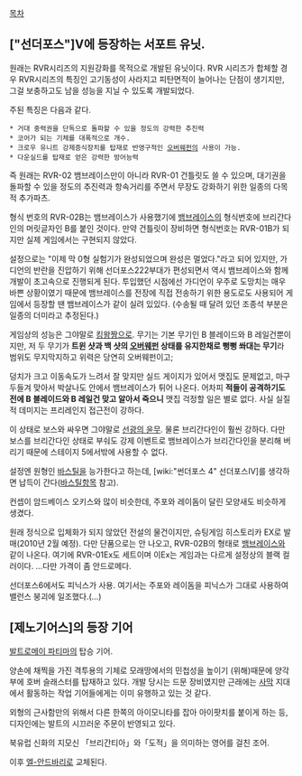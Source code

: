 [[목차]]

== ["선더포스"]V에 등장하는 서포트 유닛. ==

원래는 RVR시리즈의 지원강화를 목적으로 개발된 유닛이다. RVR 시리즈가 합체할 경우 RVR시리즈의 특징인 고기동성이 사라지고 피탄면적이 늘어나는 단점이 생기지만, 그걸 보충하고도 남을 성능을 지닐 수 있도록 개발되었다.

주된 특징은 다음과 같다.
 * 거대 중력권을 단독으로 돌파할 수 있을 정도의 강력한 추진력
 * 코어가 되는 기체를 대폭적으로 개수.
 * 크로우 유니트 강제증식장치를 탑재로 반영구적인 [[오버웨펀]]의 사용이 가능.
 * 다운실드를 탑재로 얻은 강력한 방어능력

즉 원래는 RVR-02 뱀브레이스만이 아니라 RVR-01 건틀릿도 쓸 수 있으며, 대기권을 돌파할 수 있을 정도의 추진력과 항속거리를 주면서 무장도 강화하기 위한 일종의 다목적 추가파츠. 

형식 번호의 RVR-02B는 뱀브레이스가 사용했기에 [[뱀브레이스]]의 형식번호에 브리간다인의 머릿글자인 B를 붙인 것이다. 만약 건틀릿이 장비하면 형식번호는 RVR-01B가 되지만 실제 게임에서는 구현되지 않았다.

설정으로는 "이제 막 0형 실험기가 완성되었으며 완성은 멀었다."라고 되어 있지만, 가디언의 반란을 진압하기 위해 선더포스222부대가 편성되면서 역시 뱀브레이스와 함께 개발이 초고속으로 진행되게 된다. 투입했던 시점에선 가디언이 우주로 도망치는 매우 바쁜 상황이였기 때문에 뱀브레이스를 전장에 직접 전송하기 위한 용도로도 사용되어 게임에서 등장할 땐 뱀브레이스가 같이 실려 있있다. (수송될 때 달려 있던 조종석 부분은 일종의 더미라고 추정된다.)

게임상의 성능은 그야말로 [[킹왕짱]]으로. 무기는 기본 무기인 B 블레이드와 B 레일건뿐이지만, 저 두 무기가 '''트윈 샷과 백 샷의 [[오버웨펀]] 상태를 유지한채로 뻥뻥 쏴대는 무기'''라 범위도 무지막지하고 위력은 당연히 오버웨펀이고;

덩치가 크고 이동속도가 느려서 잘 맞지만 실드 게이지가 있어서 맷집도 문제없고, 마구 두들겨 맞아서 박살나도 안에서 뱀브레이스가 튀어 나온다. 어차피 '''적들이 공격하기도 전에 B 블레이드와 B 레일건 맞고 알아서 죽으니''' 맷집 걱정할 일은 별로 없다. 사실 실질적 데미지는 프리레인지 접근전이 강하다.

이 상태로 보스와 싸우면 그야말로 [[선광의 윤무]]. 물론 브리간다인이 훨씬 강하다. 다만 보스를 브리간다인 상태로 부숴도 강제 이벤트로 뱀브레이스가 브리간다인을 분리해 버리기 때문에 스테이지 5에서밖에 사용할 수 없다. 

설정엔 원형인 [[바스틸]]을 능가한다고 하는데, [wiki:"썬더포스 4" 선더포스Ⅳ]를 생각하면 납득이 간다([[바스틸]]항목 참고).

컨셉이 암드베이스 오키스와 많이 비슷한데, 주포와 레이돔이 달린 모양새도 비슷하게 생겼다.

원래 정식으로 입체화가 되지 않았던 전설의 물건이지만, 슈팅게임 히스토리카 EX로 발매(2010년 2월 예정). 다만 단품으로는 안 나오고, RVR-02B의 형태로 [[뱀브레이스]]와 같이 나온다. 여기에 RVR-01Ex도 세트이며 이Ex는 게임과는 다르게 설정상의 블랙 컬러이다. …다만 가격이 좀 안드로메다. 

선더포스6에서도 피닉스가 사용. 여기서는 주포와 레이돔을 피닉스가 그대로 사용하여 밸런스 붕괴에 일조했다.(…)

== [제노기어스]의 등장 기어 ==
[[발트로메이 파티마]]의 탑승 기어.
 
양손에 채찍을 가진 격투용의 기체로 모래땅에서의 민첩성을 높이기 (위해)때문에 양각부에 호버 슬래스터를 탑재하고 있다. 개발 당시는 드문 장비였지만 근래에는 [[사막]] 지대에서 활동하는 작업 기어들에게는 이미 유행하고 있는 것 같다.
 
외형의 근사함만의 위해서 다른 한쪽의 아이모니타를 잡아 아이팟치를 붙이게 하는 등, 디자인에는 발트의 시끄러운 주문이 반영되고 있다. 

북유럽 신화의 지모신 「브리간티아」와「도적」을 의미하는 영어를 걸친 조어. 

이후 [[엘-안드바리]]로 교체된다.
